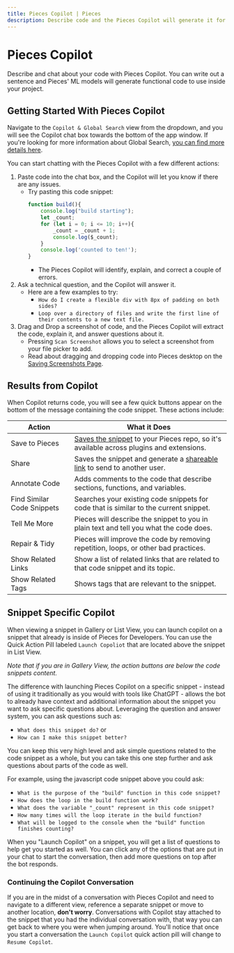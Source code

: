 ```yaml
---
title: Pieces Copilot | Pieces
description: Describe code and the Pieces Copilot will generate it for you, or ask qGPT questions about code you have already saved.
---
```


<link rel="canonical" href="https://docs.pieces.app/features/pieces-copilot" />

# Pieces Copilot
Describe and chat about your code with Pieces Copilot. You can write out a sentence and Pieces' ML models will generate functional code to use inside your project.

## Getting Started With Pieces Copilot
Navigate to the ` Copilot & Global Search ` view from the dropdown, and you will see the Copilot chat box towards the bottom of the app window. If you're looking for more information about Global Search, [you can find more details here](https://code.pieces.app/features/global-search).

You can start chatting with the Pieces Copilot with a few different actions:

1. Paste code into the chat box, and the Copilot will let you know if there are any issues.
    - Try pasting this code snippet:
        ```javascript
        function build(){
            console.log("build starting");
            let _count;
            for (let i = 0; i <= 10; i++){
                _count = _count + 1;
                console.log($_count);
            }
            console.log('counted to ten!');
        }
      ```
      - The Pieces Copilot will identify, explain, and correct a couple of errors. 
2. Ask a technical question, and the Copilot will answer it. 
    - Here are a few examples to try:
        - ` How do I create a flexible div with 8px of padding on both sides? `
        - ` Loop over a directory of files and write the first line of their contents to a new text file. `
3. Drag and Drop a screenshot of code, and the Pieces Copilot will extract the code, explain it, and answer questions about it.
    - Pressing ` Scan Screenshot ` allows you to select a screenshot from your file picker to add.
    - Read about dragging and dropping code into Pieces desktop on the [Saving Screenshots Page](https://docs.pieces.app/product-hihglights-and-benefits/saving-screenshots).

## Results from Copilot
When Copilot returns code, you will see a few quick buttons appear on the bottom of the message containing the code snippet. These actions include:

| Action | What it Does |
|---|---|
| Save to Pieces | [Saves the snippet](https://docs.pieces.app/product-highlights-and-benefits/saving-useful-developer-materials) to your Pieces repo, so it's available across plugins and extensions. |
| Share | Saves the snippet and generate a [shareable link](https://docs.pieces.app/features/one-click-snippet-sharing) to send to another user. |
| Annotate Code | Adds comments to the code that describe sections, functions, and variables. |
| Find Similar Code Snippets | Searches your existing code snippets for code that is similar to the current snippet. |
| Tell Me More | Pieces will describe the snippet to you in plain text and tell you what the code does. |
| Repair & Tidy | Pieces will improve the code by removing repetition, loops, or other bad practices. |
| Show Related Links | Show a list of related links that are related to that code snippet and its topic. |
| Show Related Tags | Shows tags that are relevant to the snippet. |

## Snippet Specific Copilot
When viewing a snippet in Gallery or List View, you can launch copilot on a snippet that already is inside of Pieces for Developers. You can use the Quick Action Pill labeled `Launch Copoliot` that are located above the snippet in List View.

_Note that if you are in Gallery View, the action buttons are below the code snippets content._

The difference with launching Pieces Copilot on a specific snippet - instead of using it traditionally as you would with tools like ChatGPT - allows the bot to already have context and additional information about the snippet you want to ask specific questions about. Leveraging the question and answer system, you can ask questions such as:

- `What does this snippet do?`
or
- `How can I make this snippet better?`

You can keep this very high level and ask simple questions related to the code snippet as a whole, but you can take this one step further and ask questions about parts of the code as well.

For example, using the javascript code snippet above you could ask:

- `What is the purpose of the "build" function in this code snippet?`
- `How does the loop in the build function work?`
- `What does the variable "_count" represent in this code snippet?`
- `How many times will the loop iterate in the build function?`
- `What will be logged to the console when the "build" function finishes counting?`

When you "Launch Copilot" on a snippet, you will get a list of questions to help get you started as well. You can click any of the options that are put in your chat to start the conversation, then add more questions on top after the bot responds.

### Continuing the Copilot Conversation
If you are in the midst of a conversation with Pieces Copilot and need to navigate to a different view, reference a separate snippet or move to another location, **don't worry**. Conversations with Copilot stay attached to the snippet that you had the individual conversation with, that way you can get back to where you were when jumping around. You'll notice that once you start a conversation the `Launch Copilot` quick action pill will change to `Resume Copilot`.





